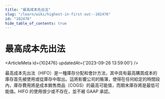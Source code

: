 ```yaml
---
title: "最高成本先出法"
slug: "/learn/wiki/highest-in-first-out--102476"
id: "102476"
hide_table_of_contents: true
---
```



# 最高成本先出法

<ArticleMeta id={102476} updatedAt={'2023-09-26 13:59:00'} />
<div className='border-solid border-b border-t-0 my-4 border-[var(--ifm-color-gray-300)]' />

最高成本先出法（HIFO）是一種庫存分配和會計方法，其中具有最高購買成本的庫存首先被使用或從庫存中取出。這將影響公司的賬簿，使得在任何給定的時間段內，庫存費用將是成本銷售商品（COGS）的最高可能值，而期末庫存將是最低可能值。HIFO 的使用很少或不存在，並不被 GAAP 承認。
